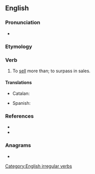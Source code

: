 ==English==

===Pronunciation===
* {{IPA|/ɑʊtˈsɛl/|lang=en}}

===Etymology===
{{prefix|en|out|sell}}

===Verb===
{{en-verb|outsells|outselling|outsold}}

# {{lb|en|transitive}} To [[sell]] more than; to surpass in sales.

====Translations====
{{trans-top|to sell more than}}
* Catalan: {{t|ca|vendre's més que}}
{{trans-mid}}
* Spanish: {{t|es|venderse más que}}
{{trans-bottom}}

===References===
* {{R:Century 1911}}
* {{R:Webster 1913}}

===Anagrams===
* {{anagrams|en|sell out|sell-out|sellout}}

[[Category:English irregular verbs]]